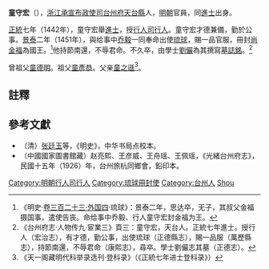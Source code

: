 '''童守宏'''（{{bd|1404年||？|catIdx=Tong童}}），[[浙江承宣布政使司|浙江承宣布政使司]][[台州府|台州府]][[天台縣|天台縣]]人，[[明朝|明朝]]官員，同[[進士|進士]]出身。

[[正统_(年号)|正統]]七年（1442年），童守宏舉[[進士|進士]]，授[[行人司|行人司]][[行人|行人]]。童守宏才德兼備，勤於公事。[[景泰_(明)|景泰]]二年（1451年），與给事中[[乔毅|乔毅]]一同奉命出使[[琉球国|琉球]]，賜一品官服，冊封[[尚金福|尚金福]]為國王。<ref>《明史·[[s:明史/卷323|卷三百二十三·外国四]]·琉球》：景泰二年，思达卒，无子，其叔父金福摄国事，遣使告丧。命给事中乔毅、行人童守宏封金福为王。</ref>他持節南還，不辱君命。不久卒，由學士[[劉儼_(明朝狀元)|劉儼]]為其撰寫[[墓誌銘|墓誌銘]]。<ref>《台州府志·人物传九·宦業三》頁三：童守宏，天台人。正統七年進士。授行人（宏治志），有才德，勤公事，出使琉球（正德縣志），賜一品服（萬歷縣志），持節南還，不辱君命（康熙志），尋卒。學士劉儼志其墓（正德志）。</ref>

曾祖父[[童德明|童德明]]。祖父[[童彥恭|童彥恭]]。父亲[[童之遜|童之遜]]<ref>《天一阁藏明代科举录选刊·登科录》（《正統七年进士登科录》）</ref>。

==註釋==
{{reflist}}

==參考文獻==
*（清）[[张廷玉|张廷玉]]等，《明史》，中华书局点校本。
*（中國國家圖書館藏）赵亮熙、王彦威、王舟瑶、王佩瑶，《光緒台州府志》，民國十五年（1926）年，台州旅杭同鄉會，鉛印本。

{{明朝人物小作品}}
{{正統七年壬戌科殿試金榜}}
{{DEFAULTSORT:Tong童}}
[[Category:明朝行人司行人|Category:明朝行人司行人]]
[[Category:琉球冊封使|Category:琉球冊封使]]
[[Category:台州人|Category:台州人]]
[[Category:童姓|Shou]]